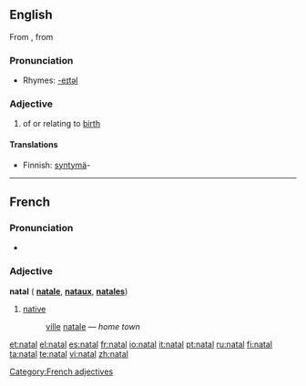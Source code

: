 {{see|Natal|nätäl}}
==English==
From {{etyl|la}} {{term|natalis||lang=la|natal}}, from {{term|nasci||lang=la|to be born}}

===Pronunciation===
* Rhymes: [[Rhymes:English:-eɪtəl|-eɪtəl]]

===Adjective===
{{en-adj}}

# of or relating to [[birth]]

====Translations====
{{trans-top|of or relating to birth}}
* Finnish: [[syntymä]]-
{{trans-mid}}
{{trans-bottom}}

----

==French==

===Pronunciation===
* {{IPA | /na.tal/}}

===Adjective===
'''natal''' {{m}} ({{f}} '''[[natale]]''', {{m}} {{p}} '''[[nataux]]''', {{f}} {{p}} '''[[natales]]''')

# [[native#English | native]]
#: [[ville#French | ville]] [[natale]]&nbsp;— ''home town''

[[Category:French adjectives]]

[[et:natal]]
[[el:natal]]
[[es:natal]]
[[fr:natal]]
[[io:natal]]
[[it:natal]]
[[pt:natal]]
[[ru:natal]]
[[fi:natal]]
[[ta:natal]]
[[te:natal]]
[[vi:natal]]
[[zh:natal]]